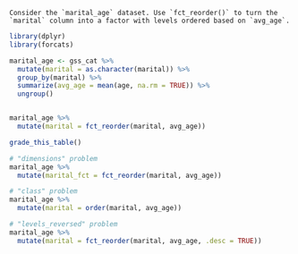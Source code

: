 ```block
Consider the `marital_age` dataset. Use `fct_reorder()` to turn the `marital` column into a factor with levels ordered based on `avg_age`.
```

```r
library(dplyr)
library(forcats)

marital_age <- gss_cat %>%
  mutate(marital = as.character(marital)) %>%
  group_by(marital) %>% 
  summarize(avg_age = mean(age, na.rm = TRUE)) %>% 
  ungroup()
```

```r

```

```r
marital_age %>%
  mutate(marital = fct_reorder(marital, avg_age))
```

```r
grade_this_table()
```

```r
# "dimensions" problem
marital_age %>%
  mutate(marital_fct = fct_reorder(marital, avg_age))
```

```r
# "class" problem
marital_age %>%
  mutate(marital = order(marital, avg_age))
```

```r
# "levels_reversed" problem
marital_age %>%
  mutate(marital = fct_reorder(marital, avg_age, .desc = TRUE))
```
